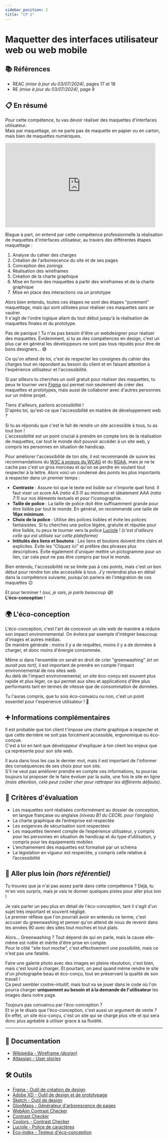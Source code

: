 ```yaml
---
sidebar_position: 2
title: "CP 2"
---
```



# Maquetter des interfaces utilisateur web ou web mobile

## 📚 Références

- REAC _(mise à jour du 03/07/2024)_, pages 17 et 18
- RE _(mise à jour du 03/07/2024)_, page 9

## 📋 En résumé

Pour cette compétence, tu vas devoir réaliser des maquettes d'interfaces utilisateur.  
Mais par maquettage, on ne parle pas de maquette en papier ou en carton, mais bien de maquettes numériques.

<iframe
  src="https://giphy.com/embed/28n0C19zo9OOvHnYww"
  width="480"
  height="269"
  frameBorder="0"
  class="mx-auto my-4"
  allowFullScreen
></iframe>

Blague à part, on entend par cette compétence professionnelle la réalisation de maquettes d'interfaces utilisateur, au travers des différentes étapes maquettage :

1. Analyse du cahier des charges
2. Création de l'arborescence du site et de ses pages
3. Conception des zonings
4. Réalisation des wireframes
5. Création de la charte graphique
6. Mise en forme des maquettes à partir des wireframes et de la charte graphique
7. Mise en place des interactions via un prototype

Alors bien entendu, toutes ces étapes ne sont des étapes "purement" maquettage, mais qui sont utilisées pour réaliser ces maquettes sans se vautrer.  
Il s'agit de l'ordre logique allant du tout début jusqu'à la réalisation de maquettes finales et du prototype.

<Admonition type="quote" title="Mais je ne suis pas webdesigner ! 😱">
Pas de panique ! Tu n'as pas besoin d'être un webdesigner pour réaliser des maquettes.  
Évidemment, si tu as des compétences en design, c'est un plus car en général les développeurs ne sont pas tous réputés pour être de bons designers... 😅

Ce qu'on attend de toi, c'est de respecter les consignes du cahier des charges tout en répondant au besoin du client et en faisant attention à l'expérience utilisateur et l'accessibilité.

Si par ailleurs tu cherches un outil gratuit pour réaliser des maquettes, tu peux te tourner vers [Figma](https://www.figma.com/) qui permet non seulement de créer des maquettes et prototypes, mais aussi de collaborer avec d'autres personnes sur un même projet.
</Admonition>

Tiens d'ailleurs, parlons accessibilité !  
D'après toi, qu'est-ce que l'accessibilité en matière de développement web ?

Si tu as répondu que c'est le fait de rendre un site accessible à tous, tu as tout bon !  
L'accessibilité est un point crucial à prendre en compte lors de la réalisation de maquettes, car tout le monde doit pouvoir accéder à un site web, y compris les personnes en situation de handicap.

Pour améliorer l'accessibilité de ton site, il est recommandé de suivre les recommandations du [W3C à propos du WCAG](https://www.w3.org/WAI/WCAG21/quickref/) et du [RGAA](https://accessibilite.numerique.gouv.fr/), mais je ne te cache pas c'est un gros morceau et qu'on se perdre en voulant tout respecter à la lettre.
Alors voici un condensé des points les plus importants à respecter dans un premier temps :

- **Contraste** : Assure-toi que le texte est lisible sur n'importe quel fond. Il faut viser un score AA _(ratio 4.5:1)_ au minimum et idéalement AAA _(ratio 7:1)_ sur nos éléments textuels et pour l'iconographie.
- **Taille de police** : La taille de police doit être suffisamment grande pour être lisible par tout le monde. En général, on recommande une taille de **16px minimum**.
- **Choix de la police** : Utilise des polices lisibles et évite les polices fantaisistes. Si tu cherches une police légère, gratuite et réputée pour être lisible, tu peux te tourner vers la police [Luciole](https://luciole-vision.com/) ! _(c'est d'ailleurs celle qui est utilisée sur cette plateforme)_
- **Intitulés des liens et boutons** : Les liens et boutons doivent être clairs et explicites. Évite les "Cliquez ici" et préfère des phrases plus descriptives. Évite également d'uniquer mettre un pictogramme pour un lien, car cela peut ne pas être compris par tout le monde.

Bien entendu, l'accessibilité ne se limite pas à ces points, mais c'est un bon début pour rendre ton site accessible à tous.
J'y reviendrai plus en détail dans la compétence suivante, puisqu'on parlera de l'intégration de ces maquettes 😉

Et pour terminer ! _(oui, je sais, je parle beaucoup 😅)_  
**L'éco-conception** !

## 🌍 L'éco-conception

L'éco-conception, c'est l'art de concevoir un site web de manière à réduire son impact environnemental. On évitera par exemple d'intégrer beaucoup d'images et autres médias.  
De manière générale : moins il y a de requêtes, moins il y a de données à charger, et donc moins d'énergie consommée.

Même si dans l'ensemble on serait en droit de crier "greenwashing" _(et on aurait pas tort)_, il est important de prendre en compte l'impact environnemental de nos sites web.  
Au delà de l'impact environnemental, un site éco-conçu est souvent plus rapide et plus léger, ce qui permet aux sites et applications d'être plus performants tant en termes de vitesse que de consommation de données.

Tu l'auras compris, que tu sois éco-convaicu ou non, c'est un point essentiel pour l'expérience utilisateur ! 🚀

## ➕ Informations complémentaires

Il est probable que ton client t'impose une charte graphique à respecter et que cette dernière ne soit pas forcément accessible, ergonomique ou éco-conçue.  
C'est à toi en tant que développeur d'expliquer à ton client les enjeux que ça représente pour son site web.

Il aura dans tous les cas le dernier mot, mais il est important de l'informer des conséquences de ses choix pour son site.  
S'il ne veut pas améliorer prendre en compte ces informations, tu pourras toujours lui proposer de le faire évoluer par la suite, une fois le site en ligne _(mais attention, cela peut coûter cher pour rattraper les différents défauts)_.

## 🎯 Critères d'évaluation

- Les maquettes sont réalisées conformément au dossier de conception, en langue française ou anglaise _(niveau B1 du CECRL pour l’anglais)_
- La charte graphique de l’entreprise est respectée
- Les exigences de sécurisation sont respectées
- Les maquettes tiennent compte de l’expérience utilisateur, y compris pour les personnes en situation de handicap et du type d’utilisation, y compris pour les équipements mobiles
- L’enchainement des maquettes est formalisé par un schéma
- La législation en vigueur est respectée, y compris celle relative à l’accessibilité

## 🤯 Aller plus loin _(hors référentiel)_

Tu trouves que je n'ai pas assez parlé dans cette compétence ? Déjà, tu m'en vois surpris, mais je vais te donner quelques pistes pour aller plus loin !

Je vais parler un peu plus en détail de l'éco-conception, tant il s'agit d'un sujet très important et souvent négligé.  
Le premier réflexe que l'on pourrait avoir en entendu ce terme, c'est accuser du greenwashing et penser qu'on attend de nous de revenir dans les années 90 avec des sites tout moches et tout plats.

Alors... Greenwashing ? Tout dépend de qui en parle, mais la cause elle-même est noble et mérite d'être prise en compte.  
Pour le côté "site tout moche", c'est effectivement une possibilité, mais ce n'est pas une fatalité.

Faire une galerie photo avec des images en pleine résolution, c'est bien, mais c'est lourd à charger. Et pourtant, on peut quand même rendre le site d'un photographe beau et éco-conçu, tout en préservant la qualité de son travail !  
Ça peut sembler contre-intuitif, mais tout va se jouer dans le code où l'on pourra charger **uniquement au besoin et à la demande de l'utilisateur** les images dans notre page.

Toujours pas convaincu par l'éco-conception ?  
Et si je te disais que l'éco-conception, c'est aussi un argument de vente ?  
En effet, un site éco-conçu, c'est un site qui se charge plus vite et qui sera donc plus agréable à utiliser grace à sa fluidité.

---

## 🧠 Documentation

- [Wikipédia - Wireframe _(design)_](<https://fr.wikipedia.org/wiki/Wireframe_(design)>)
- [Atlassian - User stories](https://www.atlassian.com/fr/agile/project-management/user-stories)

## 🛠️ Outils

- [Figma - Outil de création de design](https://www.figma.com/fr-fr/)
- [Adobe XD - Outil de design et de prototypage](https://www.adobe.com/fr/products/xd.html)
- [Sketch - Outil de design](https://www.sketch.com/)
- [GlooMaps - Générateur d'arborescence de pages](https://www.gloomaps.com/)
- [WebAim Contrast Checker](https://webaim.org/resources/contrastchecker/)
- [Contrast Checker](https://contrastchecker.com/)
- [Coolors - Contrast Checker](https://coolors.co/contrast-checker/112a46-acc8e5)
- [Luciole - Police de caractères](https://luciole-vision.com/)
- [Éco-index - Testeur d'éco-conception](https://www.ecoindex.fr/)
